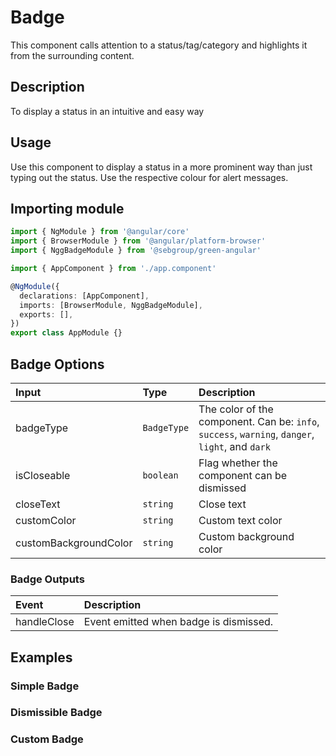 
# Badge

This component calls attention to a status/tag/category and highlights it from the surrounding content.

## Description

To display a status in an intuitive and easy way

## Usage

Use this component to display a status in a more prominent way than just typing out the status. Use the respective colour for alert messages.

## Importing module

```typescript
import { NgModule } from '@angular/core'
import { BrowserModule } from '@angular/platform-browser'
import { NggBadgeModule } from '@sebgroup/green-angular'

import { AppComponent } from './app.component'

@NgModule({
  declarations: [AppComponent],
  imports: [BrowserModule, NggBadgeModule],
  exports: [],
})
export class AppModule {}
```

## Badge Options

|Input|Type|Description|
|:--------|:----------|:------|
|badgeType|`BadgeType`|The color of the component. Can be: `info`, `success`, `warning`, `danger`, `light`, and `dark`|
|isCloseable|`boolean`|Flag whether the component can be dismissed|
|closeText|`string`|Close text|
|customColor|`string`|Custom text color|
|customBackgroundColor|`string`|Custom background color|

### Badge Outputs

|Event|Description|
|:--------|:------|
|handleClose|Event emitted when badge is dismissed.|

## Examples

### Simple Badge

<Canvas>
  <Story id="components-badge--default"/>
</Canvas>

### Dismissible Badge

<Canvas>
  <Story id="components-badge--dismissible" />
</Canvas>

### Custom Badge
<Canvas>
  <Story id="components-badge--custom" />
</Canvas>
